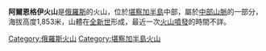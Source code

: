 '''阿爾恩格伊火山'''是[[俄羅斯|俄羅斯]]的火山，位於[[堪察加半島|堪察加半島]]中部，屬於[[中部山脈|中部山脈]]的一部分，海拔高度1,853米，山體在[[全新世|全新世]]形成，最近一次[[火山噴發|火山噴發]]的時間不詳。

{{Russia-geo-stub}}
[[Category:俄羅斯火山|Category:俄羅斯火山]]
[[Category:堪察加半島火山|Category:堪察加半島火山]]